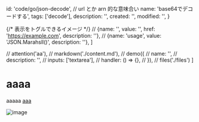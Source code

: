   id: 'code/go/json-decode', // url とか arn 的な意味合い
  name: 'base64でデコードする',
  tags: ['decode'],
  description: '',
  created: '',
  modified: '',
}

{/* 表示をトグルできるイメージ */}
//  {name: '', value: '', href: 'https://example.com', description: ''},
//  {name: 'usage', value: 'JSON.Marahsll()', description: ''},
]

  // attention('aa'),
  // markdown('./content.md'),
  // demo({
  //   name: '',
  //   description: '',
  //   inputs: ['textarea'],
  //   handler: () => {},
  // }),
  // files('./files')
]

# aaaa
aaaaa [aaa](https://example.com)

![image](/aaa.png)
